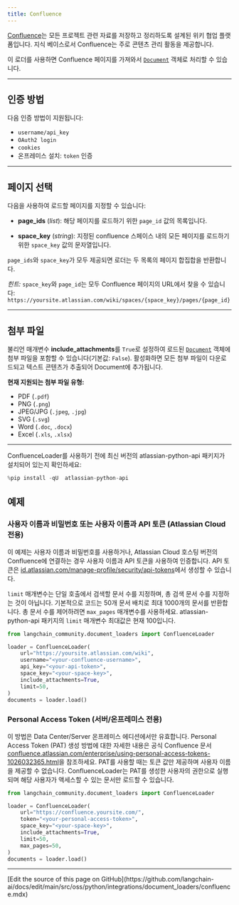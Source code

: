 ```yaml
---
title: Confluence
---
```


[Confluence](https://www.atlassian.com/software/confluence)는 모든 프로젝트 관련 자료를 저장하고 정리하도록 설계된 위키 협업 플랫폼입니다. 지식 베이스로서 Confluence는 주로 콘텐츠 관리 활동을 제공합니다.

이 로더를 사용하면 Confluence 페이지를 가져와서 [`Document`](https://reference.langchain.com/python/langchain_core/documents/#langchain_core.documents.base.Document) 객체로 처리할 수 있습니다.

---

## 인증 방법

다음 인증 방법이 지원됩니다:

- `username/api_key`
- `OAuth2 login`
- `cookies`
- 온프레미스 설치: `token` 인증

---

## 페이지 선택

다음을 사용하여 로드할 페이지를 지정할 수 있습니다:

- **page_ids** (*list*):
  해당 페이지를 로드하기 위한 `page_id` 값의 목록입니다.

- **space_key** (*string*):
  지정된 confluence 스페이스 내의 모든 페이지를 로드하기 위한 `space_key` 값의 문자열입니다.

`page_ids`와 `space_key`가 모두 제공되면 로더는 두 목록의 페이지 합집합을 반환합니다.

*힌트:* `space_key`와 `page_id`는 모두 Confluence 페이지의 URL에서 찾을 수 있습니다:
`https://yoursite.atlassian.com/wiki/spaces/{space_key}/pages/{page_id}`

---

## 첨부 파일

불리언 매개변수 **include_attachments**를 `True`로 설정하여 로드된 [`Document`](https://reference.langchain.com/python/langchain_core/documents/#langchain_core.documents.base.Document) 객체에 첨부 파일을 포함할 수 있습니다(기본값: `False`). 활성화하면 모든 첨부 파일이 다운로드되고 텍스트 콘텐츠가 추출되어 Document에 추가됩니다.

**현재 지원되는 첨부 파일 유형:**

- PDF (`.pdf`)
- PNG (`.png`)
- JPEG/JPG (`.jpeg`, `.jpg`)
- SVG (`.svg`)
- Word (`.doc`, `.docx`)
- Excel (`.xls`, `.xlsx`)

---

ConfluenceLoader를 사용하기 전에 최신 버전의 atlassian-python-api 패키지가 설치되어 있는지 확인하세요:

```python
%pip install -qU  atlassian-python-api
```

## 예제

### 사용자 이름과 비밀번호 또는 사용자 이름과 API 토큰 (Atlassian Cloud 전용)

이 예제는 사용자 이름과 비밀번호를 사용하거나, Atlassian Cloud 호스팅 버전의 Confluence에 연결하는 경우 사용자 이름과 API 토큰을 사용하여 인증합니다.
API 토큰은 [id.atlassian.com/manage-profile/security/api-tokens](https://id.atlassian.com/manage-profile/security/api-tokens)에서 생성할 수 있습니다.

`limit` 매개변수는 단일 호출에서 검색할 문서 수를 지정하며, 총 검색 문서 수를 지정하는 것이 아닙니다.
기본적으로 코드는 50개 문서 배치로 최대 1000개의 문서를 반환합니다. 총 문서 수를 제어하려면 `max_pages` 매개변수를 사용하세요.
atlassian-python-api 패키지의 `limit` 매개변수 최대값은 현재 100입니다.

```python
from langchain_community.document_loaders import ConfluenceLoader

loader = ConfluenceLoader(
    url="https://yoursite.atlassian.com/wiki",
    username="<your-confluence-username>",
    api_key="<your-api-token>",
    space_key="<your-space-key>",
    include_attachments=True,
    limit=50,
)
documents = loader.load()
```

### Personal Access Token (서버/온프레미스 전용)

이 방법은 Data Center/Server 온프레미스 에디션에서만 유효합니다.
Personal Access Token (PAT) 생성 방법에 대한 자세한 내용은 공식 Confluence 문서 [confluence.atlassian.com/enterprise/using-personal-access-tokens-1026032365.html](https://confluence.atlassian.com/enterprise/using-personal-access-tokens-1026032365.html)을 참조하세요.
PAT를 사용할 때는 토큰 값만 제공하며 사용자 이름을 제공할 수 없습니다.
ConfluenceLoader는 PAT를 생성한 사용자의 권한으로 실행되며 해당 사용자가 액세스할 수 있는 문서만 로드할 수 있습니다.

```python
from langchain_community.document_loaders import ConfluenceLoader

loader = ConfluenceLoader(
    url="https://confluence.yoursite.com/",
    token="<your-personal-access-token>",
    space_key="<your-space-key>",
    include_attachments=True,
    limit=50,
    max_pages=50,
)
documents = loader.load()
```

---

<Callout icon="pen-to-square" iconType="regular">
  [Edit the source of this page on GitHub](https://github.com/langchain-ai/docs/edit/main/src/oss/python/integrations/document_loaders/confluence.mdx)
</Callout>
